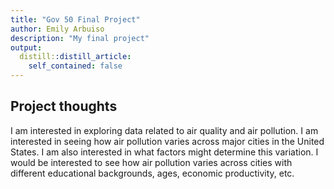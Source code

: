 ```yaml
---
title: "Gov 50 Final Project"
author: Emily Arbuiso
description: "My final project"
output:
  distill::distill_article:
    self_contained: false
---
```




## Project thoughts

I am interested in exploring data related to air quality and air pollution. I am interested in seeing how air pollution varies across major cities in the United States. I am also interested in what factors might determine this variation. I would be interested to see how air pollution varies across cities with different educational backgrounds, ages, economic productivity, etc.
